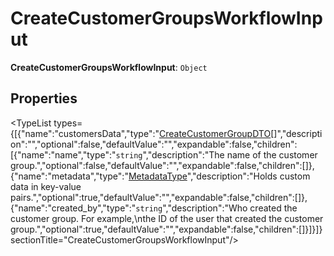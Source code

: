 
# CreateCustomerGroupsWorkflowInput

 **CreateCustomerGroupsWorkflowInput**: `Object`

## Properties

<TypeList types={[{"name":"customersData","type":"[CreateCustomerGroupDTO](../../../customer/interfaces/customer.CreateCustomerGroupDTO/page.mdx)[]","description":"","optional":false,"defaultValue":"","expandable":false,"children":[{"name":"name","type":"`string`","description":"The name of the customer group.","optional":false,"defaultValue":"","expandable":false,"children":[]},{"name":"metadata","type":"[MetadataType](../../../customer/types/customer.MetadataType/page.mdx)","description":"Holds custom data in key-value pairs.","optional":true,"defaultValue":"","expandable":false,"children":[]},{"name":"created_by","type":"`string`","description":"Who created the customer group. For example,\nthe ID of the user that created the customer group.","optional":true,"defaultValue":"","expandable":false,"children":[]}]}]}  sectionTitle="CreateCustomerGroupsWorkflowInput"/>
